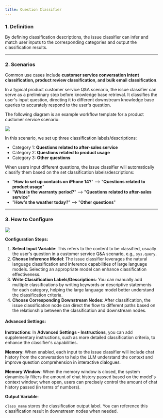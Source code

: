 ```yaml
---
title: Question Classifier
---
```



### 1. Definition

By defining classification descriptions, the issue classifier can infer and match user inputs to the corresponding categories and output the classification results.

***

### 2. Scenarios

Common use cases include **customer service conversation intent classification, product review classification, and bulk email classification**.

In a typical product customer service Q\&A scenario, the issue classifier can serve as a preliminary step before knowledge base retrieval. It classifies the user's input question, directing it to different downstream knowledge base queries to accurately respond to the user's question.

The following diagram is an example workflow template for a product customer service scenario:

![](https://assets-docs.dify.ai/dify-enterprise-mintlify/en/guides/workflow/node/2f06ecce149c844c23be70a8fcff09bc.png)

In this scenario, we set up three classification labels/descriptions:

* Category 1: **Questions related to after-sales service**
* Category 2: **Questions related to product usage**
* Category 3: **Other questions**

When users input different questions, the issue classifier will automatically classify them based on the set classification labels/descriptions:

* "**How to set up contacts on iPhone 14?**" —> "**Questions related to product usage**"
* "**What is the warranty period?**" —> "**Questions related to after-sales service**"
* "**How's the weather today?**" —> "**Other questions**"

***

### 3. How to Configure

![](https://assets-docs.dify.ai/dify-enterprise-mintlify/en/guides/workflow/node/2f039c5ff3f095b0eed291101d9bff15.png)

**Configuration Steps:**

1. **Select Input Variable**: This refers to the content to be classified, usually the user's question in a customer service Q\&A scenario, e.g., `sys.query`.
2. **Choose Inference Model**: The issue classifier leverages the natural language classification and inference capabilities of large language models. Selecting an appropriate model can enhance classification effectiveness.
3. **Write Classification Labels/Descriptions**: You can manually add multiple classifications by writing keywords or descriptive statements for each category, helping the large language model better understand the classification criteria.
4. **Choose Corresponding Downstream Nodes**: After classification, the issue classification node can direct the flow to different paths based on the relationship between the classification and downstream nodes.

#### Advanced Settings:

**Instructions**: In **Advanced Settings - Instructions**, you can add supplementary instructions, such as more detailed classification criteria, to enhance the classifier's capabilities.

**Memory**: When enabled, each input to the issue classifier will include chat history from the conversation to help the LLM understand the context and improve question comprehension in interactive dialogues.

**Memory Window**: When the memory window is closed, the system dynamically filters the amount of chat history passed based on the model's context window; when open, users can precisely control the amount of chat history passed (in terms of numbers).

**Output Variable**:

`class_name` stores the classification output label. You can reference this classification result in downstream nodes when needed.
